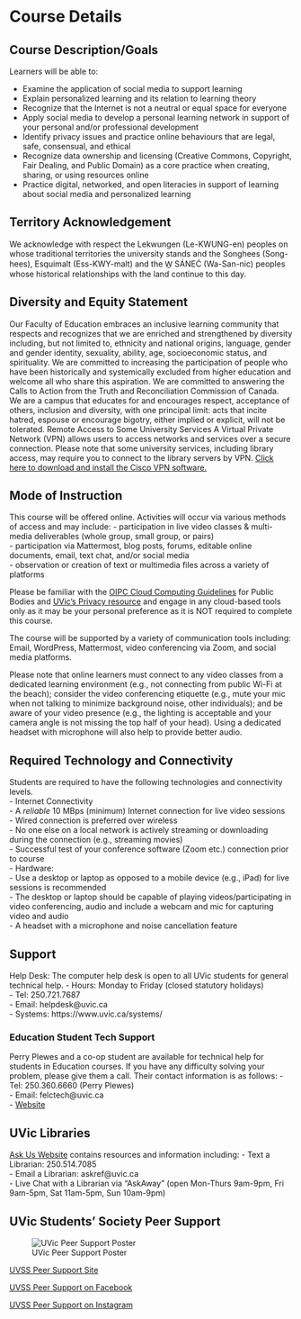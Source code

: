 # Course Details {-}

## Course Description/Goals {-}

Learners will be able to:

- Examine the application of social media to support learning  
- Explain personalized learning and its relation to learning theory  
- Recognize that the Internet is not a neutral or equal space for everyone  
- Apply social media to develop a personal learning network in support of your personal and/or professional development  
- Identify privacy issues and practice online behaviours that are legal, safe, consensual, and ethical  
- Recognize data ownership and licensing (Creative Commons, Copyright, Fair Dealing, and Public Domain) as a core practice when creating, sharing, or using resources online  
- Practice digital, networked, and open literacies in support of learning about social media and personalized
learning  

## Territory Acknowledgement {-}

We acknowledge with respect the Lekwungen (Le-KWUNG-en) peoples on whose traditional territories the university stands and the Songhees (Song-hees), Esquimalt (Ess-KWY-malt) and the W̱ SÁNEĆ (Wa-San-nic) peoples whose historical relationships with the land continue to this day.

## Diversity and Equity Statement {-}

Our Faculty of Education embraces an inclusive learning community that respects and recognizes that we are enriched and strengthened by diversity including, but not limited to, ethnicity and national origins, language, gender and gender identity, sexuality, ability, age, socioeconomic status, and spirituality. We are committed to increasing the participation of people who have been historically and systemically excluded from higher education and welcome all who share this aspiration. We are committed to answering the Calls to Action from the Truth and Reconciliation Commission of Canada. We are a campus that educates for and encourages respect, acceptance of others, inclusion and diversity, with one principal limit: acts that incite hatred, espouse or encourage bigotry, either implied or explicit, will not be tolerated. Remote Access to Some University Services A Virtual Private Network (VPN) allows users to access networks and services over a secure connection. Please note that some university services, including library access, may require you to connect to the library servers by VPN. [Click here to download and install the Cisco VPN software.](https://www.uvic.ca/systems/support/internettelephone/remoteaccess/index.php
)

## Mode of Instruction {-}
This course will be offered online. Activities will occur via various methods of access and may include:
- participation in live video classes & multi-media deliverables (whole group, small group, or pairs)  
- participation via Mattermost, blog posts, forums, editable online documents, email, text chat, and/or social media  
- observation or creation of text or multimedia files across a variety of platforms  

Please be familiar with the [OIPC Cloud Computing Guidelines](https://www.oipc.bc.ca/for-public-bodies/) for Public Bodies and [UVic’s Privacy resource](https://www.uvic.ca/til/onlinelearning/home/privacyresources/index.php) and engage in any cloud-based tools only as it may be your personal preference as it is NOT required to complete this course.

The course will be supported by a variety of communication tools including: Email, WordPress, Mattermost, video conferencing via Zoom, and social media platforms.

Please note that online learners must connect to any video classes from a dedicated learning environment (e.g., not connecting from public Wi-Fi at the beach); consider the video conferencing etiquette (e.g., mute your mic when not talking to minimize background noise, other individuals); and be aware of your video presence (e.g., the lighting is acceptable and your camera angle is not missing the top half of your head). Using a dedicated headset with microphone will also help to provide better audio.

## Required Technology and Connectivity {-}
Students are required to have the following technologies and connectivity levels.  
- Internet Connectivity  
    - A *reliable* 10 MBps (minimum) Internet connection for live video sessions  
    - Wired connection is preferred over wireless  
    - No one else on a local network is actively streaming or downloading during the connection (e.g., streaming movies)  
    - Successful test of your conference software (Zoom etc.) connection prior to course  
- Hardware:  
    - Use a desktop or laptop as opposed to a mobile device (e.g., iPad) for live sessions is recommended  
    - The desktop or laptop should be capable of playing videos/participating in video conferencing, audio and include a webcam and mic for capturing video and audio  
    - A headset with a microphone and noise cancellation feature  

## Support {-}
Help Desk: The computer help desk is open to all UVic students for general technical help.
- Hours: Monday to Friday (closed statutory holidays)  
- Tel: 250.721.7687  
- Email: helpdesk@uvic.ca  
- Systems: https://www.uvic.ca/systems/  

### Education Student Tech Support {-}
Perry Plewes and a co-op student are available for technical help for students in Education courses. If you have any difficulty solving your problem, please give them a call. Their contact information is as follows:
- Tel: 250.360.6660 (Perry Plewes)  
- Email: felctech@uvic.ca  
- [Website](https://www.uvic.ca/education/resources/digital-studios/index.php)  

## UVic Libraries {-}
[Ask Us Website](https://www.uvic.ca/library/research/ask/index.php) contains resources and information including:
- Text a Librarian: 250.514.7085  
- Email a Librarian: askref@uvic.ca  
- Live Chat with a Librarian via “AskAway” (open Mon-Thurs 9am-9pm, Fri 9am-5pm, Sat 11am-5pm, Sun 10am-9pm)  

## UVic Students' Society Peer Support {-}

![UVic Peer Support Poster](assets/w1/UVSS-peer.jpg)

[UVSS Peer Support Site](https://uvss.ca/peer-support-centre/)

[UVSS Peer Support on Facebook](https://www.facebook.com/UVSSPeerSupportCentre/)

[UVSS Peer Support on Instagram](https://instagram.com/uvicpeersupport)